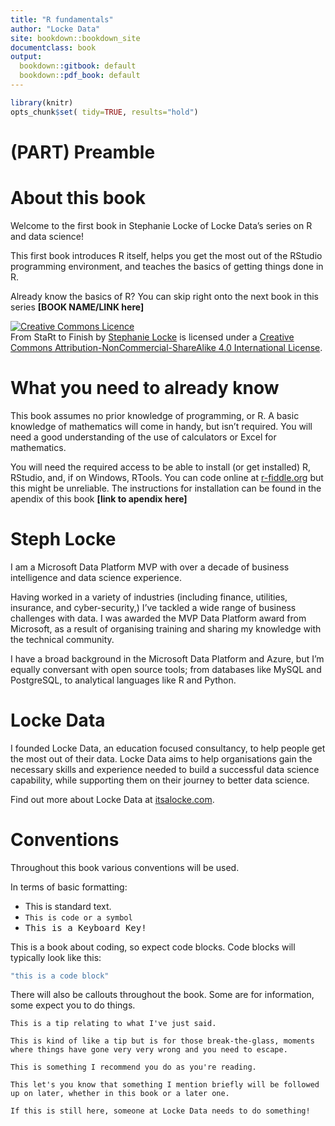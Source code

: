 ```yaml
---
title: "R fundamentals"
author: "Locke Data"
site: bookdown::bookdown_site
documentclass: book
output:
  bookdown::gitbook: default
  bookdown::pdf_book: default
---
```


```r
library(knitr)
opts_chunk$set( tidy=TRUE, results="hold") 
```

# (PART) Preamble {-} 



# About this book {-}
Welcome to the first book in Stephanie Locke of Locke Data's series on R and data science! 

This first book introduces R itself, helps you get the most out of the RStudio programming environment, and teaches the basics of getting things done in R. 

Already know the basics of R? You can skip right onto the next book in this series **[BOOK NAME/LINK here]**

<a rel="license" href="http://creativecommons.org/licenses/by-nc-sa/4.0/"><img alt="Creative Commons Licence" style="border-width:0" src="https://i.creativecommons.org/l/by-nc-sa/4.0/88x31.png" /></a><br /><span xmlns:dct="http://purl.org/dc/terms/" href="http://purl.org/dc/dcmitype/Text" property="dct:title" rel="dct:type">From StaRt to Finish</span> by <a xmlns:cc="http://creativecommons.org/ns#" href="https://itsalocke.com/" property="cc:attributionName" rel="cc:attributionURL">Stephanie Locke</a> is licensed under a <a rel="license" href="http://creativecommons.org/licenses/by-nc-sa/4.0/">Creative Commons Attribution-NonCommercial-ShareAlike 4.0 International License</a>.

# What you need to already know {-}
This book assumes no prior knowledge of programming, or R. A basic knowledge of mathematics will come in handy, but isn't required. You will need a good understanding of the use of calculators or Excel for mathematics.

You will need the required access to be able to install (or get installed) R, RStudio, and, if on Windows, RTools. You can code online at [r-fiddle.org](//www.r-fiddle.org/) but this might be unreliable. The instructions for installation can be found in the apendix of this book **[link to apendix here]**

# Steph Locke {-}
I am a Microsoft Data Platform MVP with over a decade of business intelligence and data science experience.

Having worked in a variety of industries (including finance, utilities, insurance, and cyber-security,) I've tackled a wide range of business challenges with data. I was awarded the MVP Data Platform award from Microsoft, as a result of organising training and sharing my knowledge with the technical community.

I have a broad background in the Microsoft Data Platform and Azure, but I’m equally conversant with open source tools; from databases like MySQL and PostgreSQL, to analytical languages like R and Python.

# Locke Data {-}
I founded Locke Data, an education focused consultancy, to help people get the most out of their data. Locke Data aims to help organisations gain the necessary skills and experience needed to build a successful data science capability, while supporting them on their journey to better data science.

Find out more about Locke Data at [itsalocke.com](https://itsalocke.com/about/). 

# Conventions {-}

Throughout this book various conventions will be used.

In terms of basic formatting:

- This is standard text.
- `This is code or a symbol`
- <kbd>This is a Keyboard Key!</kbd>

This is a book about coding, so expect code blocks. Code blocks will typically look like this:

```r
"this is a code block"
```

There will also be callouts throughout the book. Some are for information, some expect you to do things.

```block
This is a tip relating to what I've just said.
```

```block
This is kind of like a tip but is for those break-the-glass, moments where things have gone very very wrong and you need to escape.
```

```block
This is something I recommend you do as you're reading.
```

```block
This let's you know that something I mention briefly will be followed up on later, whether in this book or a later one.
```

```block
If this is still here, someone at Locke Data needs to do something!
```

